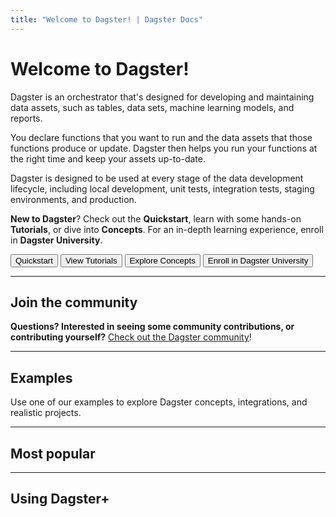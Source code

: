```yaml
---
title: "Welcome to Dagster! | Dagster Docs"
---
```


# Welcome to Dagster!

Dagster is an orchestrator that's designed for developing and maintaining data assets, such as tables, data sets, machine learning models, and reports.

You declare functions that you want to run and the data assets that those functions produce or update. Dagster then helps you run your functions at the right time and keep your assets up-to-date.

Dagster is designed to be used at every stage of the data development lifecycle, including local development, unit tests, integration tests, staging environments, and production.

**New to Dagster**? Check out the **Quickstart**, learn with some hands-on **Tutorials**, or dive into **Concepts**. For an in-depth learning experience, enroll in **Dagster University**. 

<div className="w-full inline-flex flex-col space-y-2 md:space-y-0 md:flex-row md:space-x-4">
  <Button link="/getting-started/quickstart">Quickstart</Button>
  <Button link="/tutorial" style="secondary">
    View Tutorials
  </Button>
  <Button link="/concepts" style="secondary">
    Explore Concepts
  </Button>
  <Button link="https://courses.dagster.io" style="secondary">
    Enroll in Dagster University
  </Button>
</div>

---

## Join the community

**Questions? Interested in seeing some community contributions, or contributing yourself?** [Check out the Dagster community](https://dagster.io/community)!

<ArticleList>
  <ArticleListItem
    href="https://dagster.io/slack"
    title="Dagster Slack"
  ></ArticleListItem>
  <ArticleListItem
    href="https://github.com/dagster-io/dagster/discussions"
    title="Community Q&A"
  ></ArticleListItem>
  <ArticleListItem
    href="https://www.youtube.com/@dagsterio"
    title="YouTube"
  ></ArticleListItem>
  <ArticleListItem
    href="/community/contributing"
    title="Contributing to Dagster"
  ></ArticleListItem>
  <ArticleListItem
    href="https://github.com/dagster-io/dagster"
    title="Dagster GitHub"
  ></ArticleListItem>
</ArticleList>

---

## Examples

Use one of our examples to explore Dagster concepts, integrations, and realistic projects.

<ArticleList>
  <ArticleListItem
    title="Fully-featured project"
    href="/guides/dagster/example_project"
  ></ArticleListItem>
  <ArticleListItem
    title="View all examples"
    href="https://github.com/dagster-io/dagster/blob/master/examples"
  ></ArticleListItem>
  <ArticleListItem
    title="dbt & Dagster"
    href="https://github.com/dagster-io/dagster/blob/master/examples/assets_dbt_python"
  ></ArticleListItem>
</ArticleList>

---

## Most popular

<ArticleList>
  <ArticleListItem
    title="Using environment variables and secrets"
    href="/guides/dagster/using-environment-variables-and-secrets"
  ></ArticleListItem>
  <ArticleListItem
    title="Building data assets"
    href="/concepts/assets/software-defined-assets"
  ></ArticleListItem>
  <ArticleListItem
    title="Deploying Dagster with Helm"
    href="/deployment/guides/kubernetes/deploying-with-helm"
  ></ArticleListItem>
  <ArticleListItem
    title="Scheduling jobs"
    href="/concepts/partitions-schedules-sensors/schedules"
  ></ArticleListItem>
  <ArticleListItem
    title="Parameterizing your data pipeline"
    href="/concepts/configuration/config-schema"
  ></ArticleListItem>
  <ArticleListItem
    title="Automatically starting jobs"
    href="/concepts/partitions-schedules-sensors/sensors"
  ></ArticleListItem>
  <ArticleListItem
    title="Transitioning from development to production"
    href="/guides/dagster/transitioning-data-pipelines-from-development-to-production"
  ></ArticleListItem>
</ArticleList>

---

## Using Dagster+

<ArticleList>
  <ArticleListItem
    title="Getting started with Dagster+"
    href="/dagster-plus/getting-started"
  ></ArticleListItem>
  <ArticleListItem
    title="Understanding Hybrid and Serverless Deployment"
    href="/dagster-plus/deployment"
  ></ArticleListItem>
  <ArticleListItem
    title="Configuring code locations with dagster_cloud.yaml"
    href="/dagster-plus/managing-deployments/dagster-cloud-yaml"
  ></ArticleListItem>
  <ArticleListItem
    title="Dagster+ environment variables and secrets"
    href="/dagster-plus/managing-deployments/environment-variables-and-secrets"
  ></ArticleListItem>
  <ArticleListItem
    title="Using Branch Deployments for Continuous Integration"
    href="/dagster-plus/managing-deployments/branch-deployments"
  ></ArticleListItem>
  <ArticleListItem
    title="All Dagster+ docs"
    href="/dagster-plus"
  ></ArticleListItem>
</ArticleList>
